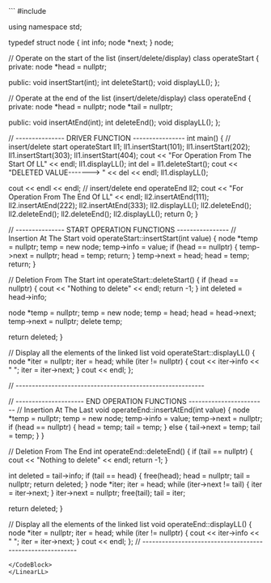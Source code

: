 
<LinearLL>

<CodeBlock>
```
#include <iostream>

using namespace std;

typedef struct node {
  int info;
  node *next;
} node;

// Operate on the start of the list (insert/delete/display)
class operateStart {
private:
  node *head = nullptr;

public:
  void insertStart(int);
  int deleteStart();
  void displayLL();
};

// Operate at the end of the list (insert/delete/display)
class operateEnd {
private:
  node *head = nullptr;
  node *tail = nullptr;

public:
  void insertAtEnd(int);
  int deleteEnd();
  void displayLL();
};

// --------------- DRIVER FUNCTION ----------------
int main() {
  // insert/delete start
  operateStart ll1;
  ll1.insertStart(101);
  ll1.insertStart(202);
  ll1.insertStart(303);
  ll1.insertStart(404);
  cout << "For Operation From The Start Of LL" << endl;
  ll1.displayLL();
  int del = ll1.deleteStart();
  cout << "DELETED VALUE-------> " << del << endl;
  ll1.displayLL();

  cout << endl << endl;
  // insert/delete end
  operateEnd ll2;
  cout << "For Operation From The End Of LL" << endl;
  ll2.insertAtEnd(111);
  ll2.insertAtEnd(222);
  ll2.insertAtEnd(333);
  ll2.displayLL();
  ll2.deleteEnd();
  ll2.deleteEnd();
  ll2.deleteEnd();
  ll2.displayLL();
  return 0;
}

// --------------- START OPERATION FUNCTIONS ----------------
// Insertion At The Start
void operateStart::insertStart(int value) {
  node *temp = nullptr;
  temp = new node;
  temp->info = value;
  if (head == nullptr) {
    temp->next = nullptr;
    head = temp;
    return;
  }
  temp->next = head;
  head = temp;
  return;
}

// Deletion From The Start
int operateStart::deleteStart() {
  if (head == nullptr) {
    cout << "Nothing to delete" << endl;
    return -1;
  }
  int deleted = head->info;

  node *temp = nullptr;
  temp = new node;
  temp = head;
  head = head->next;
  temp->next = nullptr;
  delete temp;

  return deleted;
}

// Display all the elements of the linked list
void operateStart::displayLL() {
  node *iter = nullptr;
  iter = head;
  while (iter != nullptr) {
    cout << iter->info << " ";
    iter = iter->next;
  }
  cout << endl;
};

// ----------------------------------------------------------

// --------------------- END OPERATION FUNCTIONS ------------------------
// Insertion At The Last
void operateEnd::insertAtEnd(int value) {
  node *temp = nullptr;
  temp = new node;
  temp->info = value;
  temp->next = nullptr;
  if (head == nullptr) {
    head = temp;
    tail = temp;
  } else {
    tail->next = temp;
    tail = temp;
  }
}

// Deletion From The End
int operateEnd::deleteEnd() {
  if (tail == nullptr) {
    cout << "Nothing to delete" << endl;
    return -1;
  }

  int deleted = tail->info;
  if (tail == head) {
    free(head);
    head = nullptr;
    tail = nullptr;
    return deleted;
  }
  node *iter;
  iter = head;
  while (iter->next != tail) {
    iter = iter->next;
  }
  iter->next = nullptr;
  free(tail);
  tail = iter;

  return deleted;
}

// Display all the elements of the linked list
void operateEnd::displayLL() {
  node *iter = nullptr;
  iter = head;
  while (iter != nullptr) {
    cout << iter->info << " ";
    iter = iter->next;
  }
  cout << endl;
};
// ----------------------------------------------------------
```
</CodeBlock>
</LinearLL>
